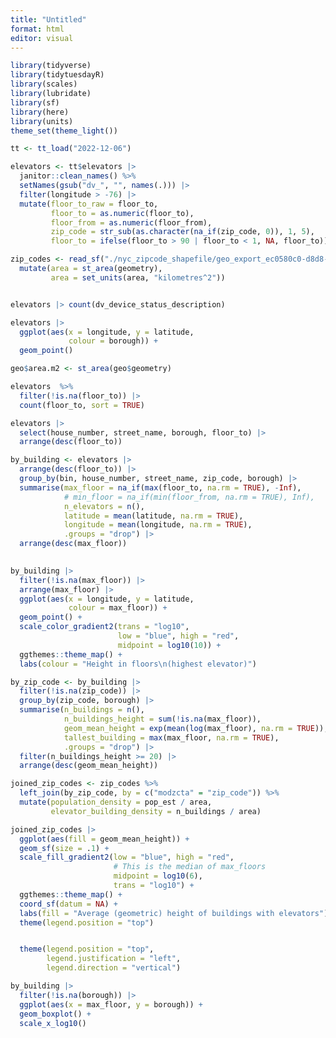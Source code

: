 ```yaml
---
title: "Untitled"
format: html
editor: visual
---
```



```r

library(tidyverse)
library(tidytuesdayR)
library(scales)
library(lubridate)
library(sf)
library(here)
library(units)
theme_set(theme_light())

```


```r

tt <- tt_load("2022-12-06")

elevators <- tt$elevators |> 
  janitor::clean_names() %>% 
  setNames(gsub("dv_", "", names(.))) |> 
  filter(longitude > -76) |> 
  mutate(floor_to_raw = floor_to, 
         floor_to = as.numeric(floor_to), 
         floor_from = as.numeric(floor_from), 
         zip_code = str_sub(as.character(na_if(zip_code, 0)), 1, 5), 
         floor_to = ifelse(floor_to > 90 | floor_to < 1, NA, floor_to))

zip_codes <- read_sf("./nyc_zipcode_shapefile/geo_export_ec0580c0-d8d8-4f5f-a24d-bc8072c4e29d.shp") |> 
  mutate(area = st_area(geometry), 
         area = set_units(area, "kilometres^2"))


elevators |> count(dv_device_status_description)

elevators |> 
  ggplot(aes(x = longitude, y = latitude,  
             colour = borough)) + 
  geom_point()

geo$area.m2 <- st_area(geo$geometry)

```


```r
elevators  %>%
  filter(!is.na(floor_to)) |> 
  count(floor_to, sort = TRUE)

elevators |> 
  select(house_number, street_name, borough, floor_to) |> 
  arrange(desc(floor_to))

by_building <- elevators |> 
  arrange(desc(floor_to)) |> 
  group_by(bin, house_number, street_name, zip_code, borough) |> 
  summarise(max_floor = na_if(max(floor_to, na.rm = TRUE), -Inf),
            # min_floor = na_if(min(floor_from, na.rm = TRUE), Inf),
            n_elevators = n(),
            latitude = mean(latitude, na.rm = TRUE), 
            longitude = mean(longitude, na.rm = TRUE), 
            .groups = "drop") |> 
  arrange(desc(max_floor))
  
```

```r
by_building |> 
  filter(!is.na(max_floor)) |> 
  arrange(max_floor) |> 
  ggplot(aes(x = longitude, y = latitude, 
             colour = max_floor)) + 
  geom_point() + 
  scale_color_gradient2(trans = "log10", 
                        low = "blue", high = "red", 
                        midpoint = log10(10)) + 
  ggthemes::theme_map() + 
  labs(colour = "Height in floors\n(highest elevator)")
```


```r
by_zip_code <- by_building |> 
  filter(!is.na(zip_code)) |> 
  group_by(zip_code, borough) |> 
  summarise(n_buildings = n(), 
            n_buildings_height = sum(!is.na(max_floor)), 
            geom_mean_height = exp(mean(log(max_floor), na.rm = TRUE)),
            tallest_building = max(max_floor, na.rm = TRUE), 
            .groups = "drop") |> 
  filter(n_buildings_height >= 20) |> 
  arrange(desc(geom_mean_height)) 
```

```r
joined_zip_codes <- zip_codes %>%
  left_join(by_zip_code, by = c("modzcta" = "zip_code")) %>%
  mutate(population_density = pop_est / area,
         elevator_building_density = n_buildings / area)
```

```r
joined_zip_codes |> 
  ggplot(aes(fill = geom_mean_height)) + 
  geom_sf(size = .1) + 
  scale_fill_gradient2(low = "blue", high = "red", 
                       # This is the median of max_floors
                       midpoint = log10(6), 
                       trans = "log10") + 
  ggthemes::theme_map() + 
  coord_sf(datum = NA) + 
  labs(fill = "Average (geometric) height of buildings with elevators") + 
  theme(legend.position = "top")


  theme(legend.position = "top", 
        legend.justification = "left", 
        legend.direction = "vertical")
```

```r
by_building |> 
  filter(!is.na(borough)) |> 
  ggplot(aes(x = max_floor, y = borough)) +
  geom_boxplot() + 
  scale_x_log10()

```


```r
```

